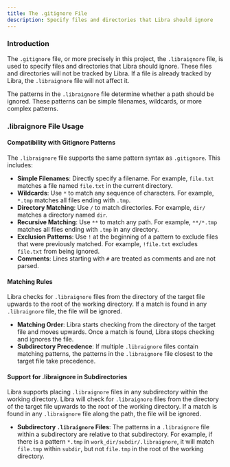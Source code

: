 ```yaml
---
title: The .gitignore File
description: Specify files and directories that Libra should ignore
---
```


### Introduction

The `.gitignore` file, or more precisely in this project, the `.libraignore` file, is used to specify files and directories that Libra should ignore. These files and directories will not be tracked by Libra. If a file is already tracked by Libra, the `.libraignore` file will not affect it.

The patterns in the `.libraignore` file determine whether a path should be ignored. These patterns can be simple filenames, wildcards, or more complex patterns.

### .libraignore File Usage

#### Compatibility with Gitignore Patterns

The `.libraignore` file supports the same pattern syntax as `.gitignore`. This includes:

- **Simple Filenames**: Directly specify a filename. For example, `file.txt` matches a file named `file.txt` in the current directory.
- **Wildcards**: Use `*` to match any sequence of characters. For example, `*.tmp` matches all files ending with `.tmp`.
- **Directory Matching**: Use `/` to match directories. For example, `dir/` matches a directory named `dir`.
- **Recursive Matching**: Use `**` to match any path. For example, `**/*.tmp` matches all files ending with `.tmp` in any directory.
- **Exclusion Patterns**: Use `!` at the beginning of a pattern to exclude files that were previously matched. For example, `!file.txt` excludes `file.txt` from being ignored.
- **Comments**: Lines starting with `#` are treated as comments and are not parsed.

#### Matching Rules

Libra checks for `.libraignore` files from the directory of the target file upwards to the root of the working directory. If a match is found in any `.libraignore` file, the file will be ignored.

- **Matching Order**: Libra starts checking from the directory of the target file and moves upwards. Once a match is found, Libra stops checking and ignores the file.
- **Subdirectory Precedence**: If multiple `.libraignore` files contain matching patterns, the patterns in the `.libraignore` file closest to the target file take precedence.


#### Support for .libraignore in Subdirectories

Libra supports placing `.libraignore` files in any subdirectory within the working directory. Libra will check for `.libraignore` files from the directory of the target file upwards to the root of the working directory. If a match is found in any `.libraignore` file along the path, the file will be ignored.

- **Subdirectory `.libraignore` Files**: The patterns in a `.libraignore` file within a subdirectory are relative to that subdirectory. For example, if there is a pattern `*.tmp` in `work_dir/subdir/.libraignore`, it will match `file.tmp` within `subdir`, but not `file.tmp` in the root of the working directory.


